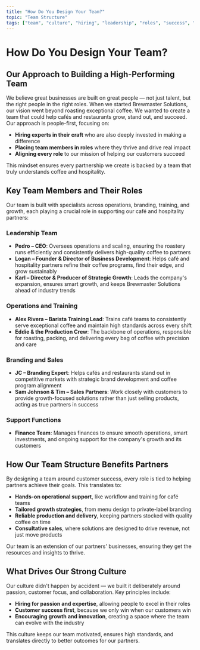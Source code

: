```yaml
---
title: "How Do You Design Your Team?"
topic: "Team Structure"
tags: ["team", "culture", "hiring", "leadership", "roles", "success", "partnership"]
---
```


# How Do You Design Your Team?

## Our Approach to Building a High-Performing Team

We believe great businesses are built on great people — not just talent, but the right people in the right roles. When we started Brewmaster Solutions, our vision went beyond roasting exceptional coffee. We wanted to create a team that could help cafés and restaurants grow, stand out, and succeed. Our approach is people-first, focusing on:

- **Hiring experts in their craft** who are also deeply invested in making a difference
- **Placing team members in roles** where they thrive and drive real impact
- **Aligning every role** to our mission of helping our customers succeed

This mindset ensures every partnership we create is backed by a team that truly understands coffee and hospitality.

## Key Team Members and Their Roles

Our team is built with specialists across operations, branding, training, and growth, each playing a crucial role in supporting our café and hospitality partners:

### Leadership Team
- **Pedro – CEO**: Oversees operations and scaling, ensuring the roastery runs efficiently and consistently delivers high-quality coffee to partners
- **Logan – Founder & Director of Business Development**: Helps café and hospitality partners refine their coffee programs, find their edge, and grow sustainably
- **Karl – Director & Producer of Strategic Growth**: Leads the company's expansion, ensures smart growth, and keeps Brewmaster Solutions ahead of industry trends

### Operations and Training
- **Alex Rivera – Barista Training Lead**: Trains café teams to consistently serve exceptional coffee and maintain high standards across every shift
- **Eddie & the Production Crew**: The backbone of operations, responsible for roasting, packing, and delivering every bag of coffee with precision and care

### Branding and Sales
- **JC – Branding Expert**: Helps cafés and restaurants stand out in competitive markets with strategic brand development and coffee program alignment
- **Sam Johnson & Tim – Sales Partners**: Work closely with customers to provide growth-focused solutions rather than just selling products, acting as true partners in success

### Support Functions
- **Finance Team**: Manages finances to ensure smooth operations, smart investments, and ongoing support for the company's growth and its customers

## How Our Team Structure Benefits Partners

By designing a team around customer success, every role is tied to helping partners achieve their goals. This translates to:

- **Hands-on operational support**, like workflow and training for café teams
- **Tailored growth strategies**, from menu design to private-label branding
- **Reliable production and delivery**, keeping partners stocked with quality coffee on time
- **Consultative sales**, where solutions are designed to drive revenue, not just move products

Our team is an extension of our partners' businesses, ensuring they get the resources and insights to thrive.

## What Drives Our Strong Culture

Our culture didn't happen by accident — we built it deliberately around passion, customer focus, and collaboration. Key principles include:

- **Hiring for passion and expertise**, allowing people to excel in their roles
- **Customer success first**, because we only win when our customers win
- **Encouraging growth and innovation**, creating a space where the team can evolve with the industry

This culture keeps our team motivated, ensures high standards, and translates directly to better outcomes for our partners.
